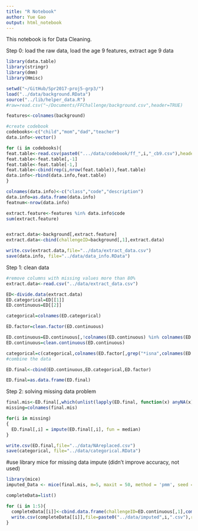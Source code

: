 ```yaml
---
title: "R Notebook"
author: Yue Gao
output: html_notebook
---
```


This notebook is for Data Cleaning.

Step 0: load the raw data, load the age 9 features, extract age 9 data
```r
library(data.table)
library(stringr)
library(dmm)
library(Hmisc)

setwd("~/GitHub/Spr2017-proj5-grp3/")
load("../data/background.RData")
source("../lib/helper_data.R")
#raw=read.csv("~/Documents/FFChallenge/background.csv",header=TRUE)

features<-colnames(background)

#create codebook
codebooks<-c("child","mom","dad","teacher")
data.info<-vector()

for (i in codebooks){
feat.table<-read.csv(paste0(".../data/codebook/ff_",i,"_cb9.csv"),header=FALSE)
feat.table<-feat.table[,-1]
feat.table<-feat.table[-1,]
feat.table<-cbind(rep(i,nrow(feat.table)),feat.table)
data.info<-rbind(data.info,feat.table)
}

colnames(data.info)<-c("class","code","description")
data.info=as.data.frame(data.info)
featnum<-nrow(data.info)

extract.feature<-features %in% data.info$code  
sum(extract.feature)


extract.data<-background[,extract.feature]
extract.data<-cbind(challengeID=background[,1],extract.data)

write.csv(extract.data,file="../data/extract_data.csv")
save(data.info, file="../data/data_info.RData")
```


Step 1: clean data
```r
#remove columns with missing values more than 80%
extract.data<-read.csv("../data/extract_data.csv")

ED<-divide.data(extract.data)
ED.categorical=ED[[1]]
ED.continuous=ED[[2]]

categorical=colnames(ED.categorical)

ED.factor=clean.factor(ED.continuous)

ED.continuous=ED.continuous[,!colnames(ED.continuous) %in% colnames(ED.factor)]
ED.continuous=clean.continuous(ED.continuous)

categorical=c(categorical,colnames(ED.factor[,grep("*isna",colnames(ED.factor))]),colnames(ED.continuous[,grep("*isna",colnames(ED.continuous))]))
#combine the data

ED.final<-cbind(ED.continuous,ED.categorical,ED.factor)

ED.final=as.data.frame(ED.final)

```



Step 2: solving missing data problem

```r

final.mis<-ED.final[,which(unlist(lapply(ED.final, function(x) anyNA(x))))]
missing=colnames(final.mis)

for(i in missing)
{
  ED.final[,i] = impute(ED.final[,i], fun = median)  
}

write.csv(ED.final,file="../data/NAreplaced.csv")
save(categorical, file="../data/categorical.RData")
```


#use library mice for missing data impute (didn't improve accuracy, not used)
```r

library(mice)
imputed_Data <- mice(final.mis, m=5, maxit = 50, method = 'pmm', seed = 500)

completeData=list()

for (i in 1:5){
  completeData[[i]]<-cbind.data.frame(challengeID=ED.continuous[,1],complete(imputed_Data,i),ED.categorical)
  write.csv(completeData[[i]],file=paste0("../data/imputed",i,".csv"),row.names = FALSE)
}

```


